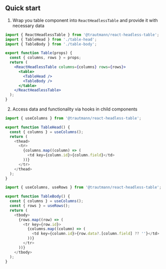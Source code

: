 ## Quick start

1. Wrap you table component into `ReactHeadlessTable` and provide it with necessary data
```jsx filename="table.js"
import { ReactHeadlessTable } from '@trautmann/react-headless-table';
import { TableHead } from './table-head';
import { TableBody } from './table-body';

export function Table(props) {
  const { columns, rows } = props;
  return (
    <ReactHeadlessTable columns={columns} rows={rows}>
      <table>
        <TableHead />
        <TableBody />
      </table>
    </ReactHeadlessTable>
  );
}
```

2. Access data and functionality via hooks in child components
```js  filename="table-head.js"
import { useColumns } from '@trautmann/react-headless-table';

export function TableHead() {
  const { columns } = useColumns();
  return (
    <thead>
      <tr>
        {columns.map((column) => (
          <td key={column.id}>{column.field}</td>
        ))}
      </tr>
    </thead>
  );
}
```

```js filename="table-body.js"
import { useColumns, useRows } from '@trautmann/react-headless-table';

export function TableBody() {
  const { columns } = useColumns();
  const { rows } = useRows();
  return (
    <tbody>
      {rows.map((row) => (
        <tr key={row.id}>
          {columns.map((column) => (
            <td key={column.id}>{row.data?.[column.field] ?? ''}</td>
          ))}
        </tr>
      ))}
    </tbody>
  );
}
```